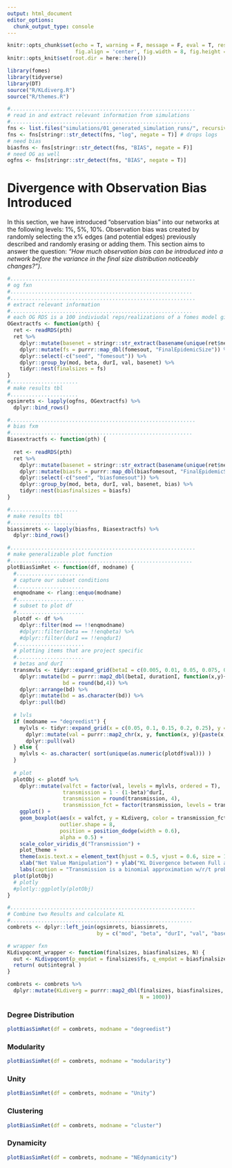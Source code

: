 ```yaml
---
output: html_document
editor_options: 
  chunk_output_type: console
---
```

```r
knitr::opts_chunk$set(echo = T, warning = F, message = F, eval = T, results = 'hide',
                      fig.align = 'center', fig.width = 8, fig.height = 8)
knitr::opts_knit$set(root.dir = here::here())
```
```r
library(fomes)
library(tidyverse)
library(DT)
source("R/KLdiverg.R")
source("R/themes.R")
```

```r
#............................................................
# read in and extract relevant information from simulations
#...........................................................
fns <- list.files("simulations/01_generated_simulation_runs/", recursive = T, pattern = ".RDS", full.names = T)
fns <- fns[stringr::str_detect(fns, "log", negate = T)] # drops logs
# need bias
biasfns <- fns[stringr::str_detect(fns, "BIAS", negate = F)]
# need OG as well
ogfns <- fns[stringr::str_detect(fns, "BIAS", negate = T)]


```

# Divergence with Observation Bias Introduced
In this section, we have introduced "observation bias" into our networks at the following levels: 1%, 5%, 10%. Observation bias was created by randomly selecting the x% edges (and potential edges) previously described and randomly erasing or adding them. This section aims to answer the question: _"How much observation bias can be introduced into a network before the variance in the final size distribution noticeably changes?")_. 

```r
#............................................................
# og fxn
#...........................................................
#............................................................
# extract relevant information
#...........................................................
# each OG RDS is a 100 indiviudal reps/realizations of a fomes model given a beta and durI w/r/t a netpath and val of that netpath 
OGextractfs <- function(pth) {
  ret <- readRDS(pth)
  ret %>% 
    dplyr::mutate(basenet = stringr::str_extract(basename(unique(ret$netpath)), "(?<=_)[0-9]+(?=\\.RDS$)")) %>% 
    dplyr::mutate(fs = purrr::map_dbl(fomesout, "FinalEpidemicSize")) %>%  
    dplyr::select(-c("seed", "fomesout")) %>% 
    dplyr::group_by(mod, beta, durI, val, basenet) %>% 
    tidyr::nest(finalsizes = fs)
}
#......................
# make results tbl
#......................
ogsimrets <- lapply(ogfns, OGextractfs) %>% 
  dplyr::bind_rows()

#............................................................
# bias fxm
#...........................................................
Biasextractfs <- function(pth) {
  
  ret <- readRDS(pth)
  ret %>% 
    dplyr::mutate(basenet = stringr::str_extract(basename(unique(ret$netpath)), "(?<=_)[0-9]+(?=\\.RDS$)")) %>% 
    dplyr::mutate(biasfs = purrr::map_dbl(biasfomesout, "FinalEpidemicSize")) %>%  
    dplyr::select(-c("seed", "biasfomesout")) %>% 
    dplyr::group_by(mod, beta, durI, val, basenet, bias) %>% 
    tidyr::nest(biasfinalsizes = biasfs)
}

#......................
# make results tbl
#......................
biassimrets <- lapply(biasfns, Biasextractfs) %>% 
  dplyr::bind_rows()

```

```r
#............................................................
# make generalizable plot function
#...........................................................
plotBiasSimRet <- function(df, modname) {
  #......................
  # capture our subset conditions   
  #......................
  enqmodname <- rlang::enquo(modname)
  #......................
  # subset to plot df  
  #......................
  plotdf <- df %>% 
    dplyr::filter(mod == !!enqmodname) 
    #dplyr::filter(beta == !!enqbeta) %>% 
    #dplyr::filter(durI == !!enqdurI)
  #......................
  # plotting items that are project specific 
  #......................
  # betas and durI 
  transmvls <- tidyr::expand_grid(betaI = c(0.005, 0.01, 0.05, 0.075, 0.1), durationI = seq(3, 15, by = 3)) %>% 
    dplyr::mutate(bd = purrr::map2_dbl(betaI, durationI, function(x,y){ 1 - (1-x)^y }),
                  bd = round(bd,4)) %>% 
    dplyr::arrange(bd) %>% 
    dplyr::mutate(bd = as.character(bd)) %>% 
    dplyr::pull(bd)
  
  # lvls
  if (modname == "degreedist") {
    mylvls <- tidyr::expand_grid(x = c(0.05, 0.1, 0.15, 0.2, 0.25), y = c(0, 1, 5, 10, 25)) %>%
      dplyr::mutate(val = purrr::map2_chr(x, y, function(x, y){paste(x, y, sep = "-")})) %>% 
      dplyr::pull(val)
  } else {
    mylvls <- as.character( sort(unique(as.numeric(plotdf$val))) )
  }
  
  # plot
  plotObj <- plotdf %>% 
    dplyr::mutate(valfct = factor(val, levels = mylvls, ordered = T),
                  transmission = 1 - (1-beta)^durI,
                  transmission = round(transmission, 4),
                  transmission_fct = factor(transmission, levels = transmvls, ordered = T)) %>% 
    ggplot() + 
    geom_boxplot(aes(x = valfct, y = KLdiverg, color = transmission_fct),
                 outlier.shape = 8,
                 position = position_dodge(width = 0.6),
                 alpha = 0.5) +
    scale_color_viridis_d("Transmission") +
    plot_theme + 
    theme(axis.text.x = element_text(hjust = 0.5, vjust = 0.6, size = 11, angle = 45)) +
    xlab("Net Value Manipulation") + ylab("KL Divergence between Full and Biased Sims") + 
    labs(caption = "Transmission is a binomial approximation w/r/t prob. of infxn and duration of illness.")
  plot(plotObj)
  # plotly
  #plotly::ggplotly(plotObj)
}

#............................................................
# Combine two Results and calculate KL
#...........................................................
combrets <- dplyr::left_join(ogsimrets, biassimrets, 
                             by = c("mod", "beta", "durI", "val", "basenet"))

# wrapper fxn
KLdivpqcont_wrapper <- function(finalsizes, biasfinalsizes, N) {
  out <- KLdivpqcont(p_empdat = finalsizes$fs, q_empdat = biasfinalsizes$biasfs, N = N)
  return( out$integral )
}

combrets <- combrets %>% 
  dplyr::mutate(KLdiverg = purrr::map2_dbl(finalsizes, biasfinalsizes, KLdivpqcont_wrapper, 
                                           N = 1000))
```

### Degree Distribution
```r
plotBiasSimRet(df = combrets, modname = "degreedist")
```

### Modularity
```r
plotBiasSimRet(df = combrets, modname = "modularity")
```

### Unity
```r
plotBiasSimRet(df = combrets, modname = "Unity")
```

### Clustering
```r
plotBiasSimRet(df = combrets, modname = "cluster")
```

### Dynamicity
```r
plotBiasSimRet(df = combrets, modname = "NEdynamicity")
```
